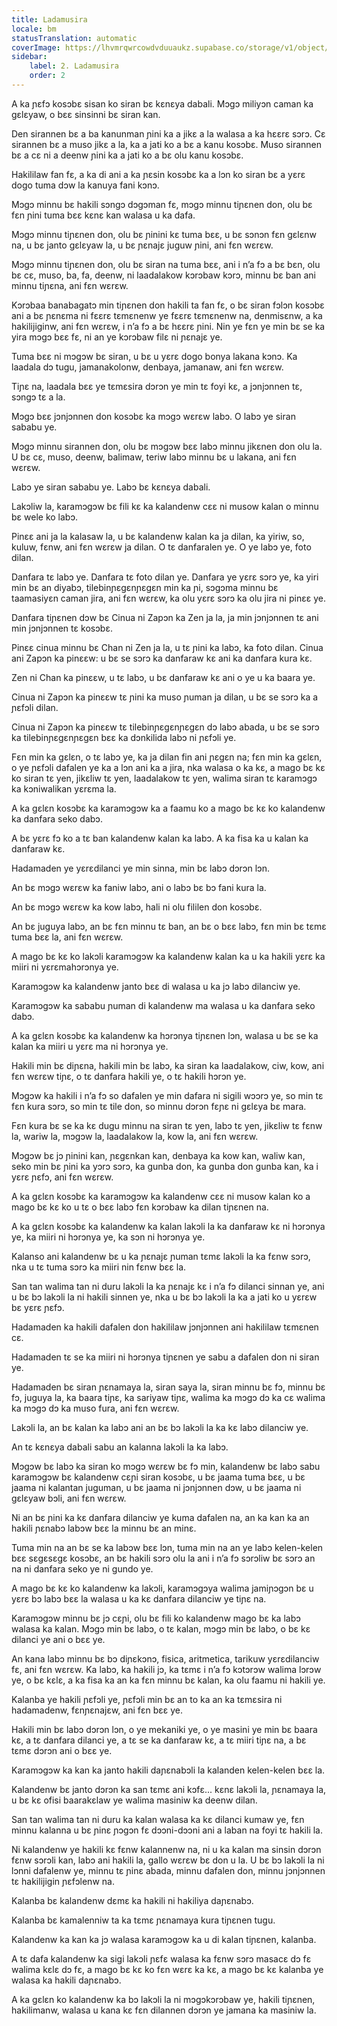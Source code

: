 ```yaml
---
title: Ladamusira
locale: bm
statusTranslation: automatic
coverImage: https://lhvmrqwrcowdvduuaukz.supabase.co/storage/v1/object/public/strapi-uploads/small_cover-educacion-fundamental.webp-2d51a7828a2b1309555be27f7e2a61a0.webp
sidebar:
    label: 2. Ladamusira
    order: 2
---
```

A ka ɲɛfɔ kosɔbɛ sisan ko siran bɛ kɛnɛya dabali. Mɔgɔ miliyɔn caman ka gɛlɛyaw, o bɛɛ sinsinni bɛ siran kan.

Den sirannen bɛ a ba kanunman ɲini ka a jikɛ a la walasa a ka hɛɛrɛ sɔrɔ. Cɛ sirannen bɛ a muso jikɛ a la, ka a jati ko a bɛ a kanu kosɔbɛ. Muso sirannen bɛ a cɛ ni a deenw ɲini ka a jati ko a bɛ olu kanu kosɔbɛ.

Hakililaw fan fɛ, a ka di ani a ka ɲɛsin kosɔbɛ ka a lɔn ko siran bɛ a yɛrɛ dogo tuma dɔw la kanuya fani kɔnɔ.

Mɔgɔ minnu bɛ hakili sɔngɔ dɔgɔman fɛ, mɔgɔ minnu tiɲɛnen don, olu bɛ fɛn ɲini tuma bɛɛ kɛnɛ kan walasa u ka dafa.

Mɔgɔ minnu tiɲɛnen don, olu bɛ ɲinini kɛ tuma bɛɛ, u bɛ sɔnɔn fɛn gɛlɛnw na, u bɛ janto gɛlɛyaw la, u bɛ ɲɛnajɛ juguw ɲini, ani fɛn wɛrɛw.

Mɔgɔ minnu tiɲɛnen don, olu bɛ siran na tuma bɛɛ, ani i n’a fɔ a bɛ bɛn, olu bɛ cɛ, muso, ba, fa, deenw, ni laadalakow kɔrɔbaw kɔrɔ, minnu bɛ ban ani minnu tiɲɛna, ani fɛn wɛrɛw.

Kɔrɔbaa banabagatɔ min tiɲɛnen don hakili ta fan fɛ, o bɛ siran fɔlɔn kosɔbɛ ani a bɛ ɲɛnɛma ni fɛɛrɛ tɛmɛnenw ye fɛɛrɛ tɛmɛnenw na, denmisɛnw, a ka hakilijiginw, ani fɛn wɛrɛw, i n’a fɔ a bɛ hɛɛrɛ ɲini. Nin ye fɛn ye min bɛ se ka yira mɔgɔ bɛɛ fɛ, ni an ye kɔrɔbaw filɛ ni ɲɛnajɛ ye.

Tuma bɛɛ ni mɔgɔw bɛ siran, u bɛ u yɛrɛ dogo bonya lakana kɔnɔ. Ka laadala dɔ tugu, jamanakolonw, denbaya, jamanaw, ani fɛn wɛrɛw.

Tiɲɛ na, laadala bɛɛ ye tɛmɛsira dɔrɔn ye min tɛ foyi kɛ, a jɔnjɔnnen tɛ, sɔngɔ tɛ a la.

Mɔgɔ bɛɛ jɔnjɔnnen don kosɔbɛ ka mɔgɔ wɛrɛw labɔ. O labɔ ye siran sababu ye.

Mɔgɔ minnu sirannen don, olu bɛ mɔgɔw bɛɛ labɔ minnu jikɛnen don olu la. U bɛ cɛ, muso, deenw, balimaw, teriw labɔ minnu bɛ u lakana, ani fɛn wɛrɛw.

Labɔ ye siran sababu ye. Labɔ bɛ kɛnɛya dabali.

Lakɔliw la, karamɔgɔw bɛ fili kɛ ka kalandenw cɛɛ ni musow kalan o minnu bɛ wele ko labɔ.

Pinɛɛ ani ja la kalasaw la, u bɛ kalandenw kalan ka ja dilan, ka yiriw, so, kuluw, fɛnw, ani fɛn wɛrɛw ja dilan. O tɛ danfaralen ye. O ye labɔ ye, foto dilan.

Danfara tɛ labɔ ye. Danfara tɛ foto dilan ye. Danfara ye yɛrɛ sɔrɔ ye, ka yiri min bɛ an diyabɔ, tilebinɲɛgɛnɲɛgɛn min ka ɲi, sɔgɔma minnu bɛ taamasiyɛn caman jira, ani fɛn wɛrɛw, ka olu yɛrɛ sɔrɔ ka olu jira ni pinɛɛ ye.

Danfara tiɲɛnen dɔw bɛ Cinua ni Zapɔn ka Zen ja la, ja min jɔnjɔnnen tɛ ani min jɔnjɔnnen tɛ kosɔbɛ.

Pinɛɛ cinua minnu bɛ Chan ni Zen ja la, u tɛ ɲini ka labɔ, ka foto dilan. Cinua ani Zapɔn ka pinɛɛw: u bɛ se sɔrɔ ka danfaraw kɛ ani ka danfara kura kɛ.

Zen ni Chan ka pinɛɛw, u tɛ labɔ, u bɛ danfaraw kɛ ani o ye u ka baara ye.

Cinua ni Zapɔn ka pinɛɛw tɛ ɲini ka muso ɲuman ja dilan, u bɛ se sɔrɔ ka a ɲɛfɔli dilan.

Cinua ni Zapɔn ka pinɛɛw tɛ tilebinɲɛgɛnɲɛgɛn dɔ labɔ abada, u bɛ se sɔrɔ ka tilebinɲɛgɛnɲɛgɛn bɛɛ ka dɔnkilida labɔ ni ɲɛfɔli ye.

Fɛn min ka gɛlɛn, o tɛ labɔ ye, ka ja dilan fin ani ɲɛgɛn na; fɛn min ka gɛlɛn, o ye ɲɛfɔli dafalen ye ka a lɔn ani ka a jira, nka walasa o ka kɛ, a mago bɛ kɛ ko siran tɛ yen, jikɛliw tɛ yen, laadalakow tɛ yen, walima siran tɛ karamɔgɔ ka kɔniwalikan yɛrɛma la.

A ka gɛlɛn kosɔbɛ ka karamɔgɔw ka a faamu ko a mago bɛ kɛ ko kalandenw ka danfara seko dabɔ.

A bɛ yɛrɛ fɔ ko a tɛ ban kalandenw kalan ka labɔ. A ka fisa ka u kalan ka danfaraw kɛ.

Hadamaden ye yɛrɛdilanci ye min sinna, min bɛ labɔ dɔrɔn lɔn.

An bɛ mɔgɔ wɛrɛw ka faniw labɔ, ani o labɔ bɛ bɔ fani kura la.

An bɛ mɔgɔ wɛrɛw ka kow labɔ, hali ni olu fililen don kosɔbɛ.

An bɛ juguya labɔ, an bɛ fɛn minnu tɛ ban, an bɛ o bɛɛ labɔ, fɛn min bɛ tɛmɛ tuma bɛɛ la, ani fɛn wɛrɛw.

A mago bɛ kɛ ko lakɔli karamɔgɔw ka kalandenw kalan ka u ka hakili yɛrɛ ka miiri ni yɛrɛmahɔrɔnya ye.

Karamɔgɔw ka kalandenw janto bɛɛ di walasa u ka jɔ labɔ dilanciw ye.

Karamɔgɔw ka sababu ɲuman di kalandenw ma walasa u ka danfara seko dabɔ.

A ka gɛlɛn kosɔbɛ ka kalandenw ka hɔrɔnya tiɲɛnen lɔn, walasa u bɛ se ka kalan ka miiri u yɛrɛ ma ni hɔrɔnya ye.

Hakili min bɛ diɲɛna, hakili min bɛ labɔ, ka siran ka laadalakow, ciw, kow, ani fɛn wɛrɛw tiɲɛ, o tɛ danfara hakili ye, o tɛ hakili hɔrɔn ye.

Mɔgɔw ka hakili i n’a fɔ so dafalen ye min dafara ni sigili wɔɔrɔ ye, so min tɛ fɛn kura sɔrɔ, so min tɛ tile don, so minnu dɔrɔn fɛɲɛ ni gɛlɛya bɛ mara.

Fɛn kura bɛ se ka kɛ dugu minnu na siran tɛ yen, labɔ tɛ yen, jikɛliw tɛ fɛnw la, wariw la, mɔgɔw la, laadalakow la, kow la, ani fɛn wɛrɛw.

Mɔgɔw bɛ jɔ ɲinini kan, ɲɛgɛnkan kan, denbaya ka kow kan, waliw kan, seko min bɛ ɲini ka yɔrɔ sɔrɔ, ka gunba don, ka gunba don gunba kan, ka i yɛrɛ ɲɛfɔ, ani fɛn wɛrɛw.

A ka gɛlɛn kosɔbɛ ka karamɔgɔw ka kalandenw cɛɛ ni musow kalan ko a mago bɛ kɛ ko u tɛ o bɛɛ labɔ fɛn kɔrɔbaw ka dilan tiɲɛnen na.

A ka gɛlɛn kosɔbɛ ka kalandenw ka kalan lakɔli la ka danfaraw kɛ ni hɔrɔnya ye, ka miiri ni hɔrɔnya ye, ka sɔn ni hɔrɔnya ye.

Kalanso ani kalandenw bɛ u ka ɲɛnajɛ ɲuman tɛmɛ lakɔli la ka fɛnw sɔrɔ, nka u tɛ tuma sɔrɔ ka miiri nin fɛnw bɛɛ la.

San tan walima tan ni duru lakɔli la ka ɲɛnajɛ kɛ i n’a fɔ dilanci sinnan ye, ani u bɛ bɔ lakɔli la ni hakili sinnen ye, nka u bɛ bɔ lakɔli la ka a jati ko u yɛrɛw bɛ yɛrɛ ɲɛfɔ.

Hadamaden ka hakili dafalen don hakililaw jɔnjɔnnen ani hakililaw tɛmɛnen cɛ.

Hadamaden tɛ se ka miiri ni hɔrɔnya tiɲɛnen ye sabu a dafalen don ni siran ye.

Hadamaden bɛ siran ɲɛnamaya la, siran saya la, siran minnu bɛ fɔ, minnu bɛ fɔ, juguya la, ka baara tiɲɛ, ka sariyaw tiɲɛ, walima ka mɔgɔ dɔ ka cɛ walima ka mɔgɔ dɔ ka muso fura, ani fɛn wɛrɛw.

Lakɔli la, an bɛ kalan ka labɔ ani an bɛ bɔ lakɔli la ka kɛ labɔ dilanciw ye.

An tɛ kɛnɛya dabali sabu an kalanna lakɔli la ka labɔ.

Mɔgɔw bɛ labɔ ka siran ko mɔgɔ wɛrɛw bɛ fɔ min, kalandenw bɛ labɔ sabu karamɔgɔw bɛ kalandenw cɛɲi siran kosɔbɛ, u bɛ jaama tuma bɛɛ, u bɛ jaama ni kalantan juguman, u bɛ jaama ni jɔnjɔnnen dɔw, u bɛ jaama ni gɛlɛyaw bɔli, ani fɛn wɛrɛw.

Ni an bɛ ɲini ka kɛ danfara dilanciw ye kuma dafalen na, an ka kan ka an hakili ɲɛnabɔ labɔw bɛɛ la minnu bɛ an minɛ.

Tuma min na an bɛ se ka labɔw bɛɛ lɔn, tuma min na an ye labɔ kelen-kelen bɛɛ sɛgɛsɛgɛ kosɔbɛ, an bɛ hakili sɔrɔ olu la ani i n’a fɔ sɔrɔliw bɛ sɔrɔ an na ni danfara seko ye ni gundo ye.

A mago bɛ kɛ ko kalandenw ka lakɔli, karamɔgɔya walima jamiɲɔgɔn bɛ u yɛrɛ bɔ labɔ bɛɛ la walasa u ka kɛ danfara dilanciw ye tiɲɛ na.

Karamɔgɔw minnu bɛ jɔ cɛɲi, olu bɛ fili ko kalandenw mago bɛ ka labɔ walasa ka kalan. Mɔgɔ min bɛ labɔ, o tɛ kalan, mɔgɔ min bɛ labɔ, o bɛ kɛ dilanci ye ani o bɛɛ ye.

An kana labɔ minnu bɛ bɔ diɲɛkɔnɔ, fisica, aritmetica, tarikuw yɛrɛdilanciw fɛ, ani fɛn wɛrɛw. Ka labɔ, ka hakili jɔ, ka tɛmɛ i n’a fɔ kɔtɔrɔw walima lɔrɔw ye, o bɛ kɛlɛ, a ka fisa ka an ka fɛn minnu bɛ kalan, ka olu faamu ni hakili ye.

Kalanba ye hakili ɲɛfɔli ye, ɲɛfɔli min bɛ an to ka an ka tɛmɛsira ni hadamadenw, fɛnɲɛnajɛw, ani fɛn bɛɛ ye.

Hakili min bɛ labɔ dɔrɔn lɔn, o ye mekaniki ye, o ye masini ye min bɛ baara kɛ, a tɛ danfara dilanci ye, a tɛ se ka danfaraw kɛ, a tɛ miiri tiɲɛ na, a bɛ tɛmɛ dɔrɔn ani o bɛɛ ye.

Karamɔgɔw ka kan ka janto hakili daɲɛnabɔli la kalanden kelen-kelen bɛɛ la.

Kalandenw bɛ janto dɔrɔn ka san tɛmɛ ani kɔfɛ... kɛnɛ lakɔli la, ɲɛnamaya la, u bɛ kɛ ofisi baarakɛlaw ye walima masiniw ka deenw dilan.

San tan walima tan ni duru ka kalan walasa ka kɛ dilanci kumaw ye, fɛn minnu kalanna u bɛ ɲinɛ ɲɔgɔn fɛ dɔɔni-dɔɔni ani a laban na foyi tɛ hakili la.

Ni kalandenw ye hakili kɛ fɛnw kalannenw na, ni u ka kalan ma sinsin dɔrɔn fɛnw sɔrɔli kan, labɔ ani hakili la, gallo wɛrɛw bɛ don u la. U bɛ bɔ lakɔli la ni lɔnni dafalenw ye, minnu tɛ ɲinɛ abada, minnu dafalen don, minnu jɔnjɔnnen tɛ hakilijigin ɲɛfɔlenw na.

Kalanba bɛ kalandenw dɛmɛ ka hakili ni hakiliya daɲɛnabɔ.

Kalanba bɛ kamalenniw ta ka tɛmɛ ɲɛnamaya kura tiɲɛnen tugu.

Kalandenw ka kan ka jɔ walasa karamɔgɔw ka u di kalan tiɲɛnen, kalanba.

A tɛ dafa kalandenw ka sigi lakɔli ɲɛfɛ walasa ka fɛnw sɔrɔ masacɛ dɔ fɛ walima kɛlɛ dɔ fɛ, a mago bɛ kɛ ko fɛn wɛrɛ ka kɛ, a mago bɛ kɛ kalanba ye walasa ka hakili daɲɛnabɔ.

A ka gɛlɛn ko kalandenw ka bɔ lakɔli la ni mɔgɔkɔrɔbaw ye, hakili tiɲɛnen, hakilimanw, walasa u kana kɛ fɛn dilannen dɔrɔn ye jamana ka masiniw la.

